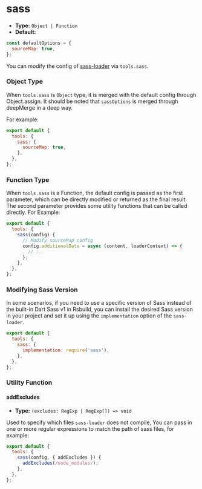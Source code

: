 # sass

- **Type:** `Object | Function`
- **Default:**

```js
const defaultOptions = {
  sourceMap: true,
};
```

You can modify the config of [sass-loader](https://github.com/webpack-contrib/sass-loader) via `tools.sass`.

### Object Type

When `tools.sass` is `Object` type, it is merged with the default config through Object.assign. It should be noted that `sassOptions` is merged through deepMerge in a deep way.

For example:

```js
export default {
  tools: {
    sass: {
      sourceMap: true,
    },
  },
};
```

### Function Type

When `tools.sass` is a Function, the default config is passed as the first parameter, which can be directly modified or returned as the final result. The second parameter provides some utility functions that can be called directly. For Example:

```js
export default {
  tools: {
    sass(config) {
      // Modify sourceMap config
      config.additionalData = async (content, loaderContext) => {
        // ...
      };
    },
  },
};
```

### Modifying Sass Version

In some scenarios, if you need to use a specific version of Sass instead of the built-in Dart Sass v1 in Rsbuild, you can install the desired Sass version in your project and set it up using the `implementation` option of the `sass-loader`.

```js
export default {
  tools: {
    sass: {
      implementation: require('sass'),
    },
  },
};
```

### Utility Function

#### addExcludes

- **Type:** `(excludes: RegExp | RegExp[]) => void`

Used to specify which files `sass-loader` does not compile, You can pass in one or more regular expressions to match the path of sass files, for example:

```js
export default {
  tools: {
    sass(config, { addExcludes }) {
      addExcludes(/node_modules/);
    },
  },
};
```

